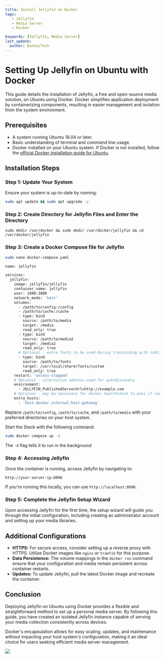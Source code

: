 ---
title: Install Jellyfin on Docker
tags:
   - Jellyfin
   - Media Server
   - Docker

keywords: [Jellyfin, Media Server]
last_update:
  author: BankaiTech
---

# Setting Up Jellyfin on Ubuntu with Docker

This guide details the installation of Jellyfin, a free and open-source media solution, on Ubuntu using Docker. Docker simplifies application deployment by containerizing components, resulting in easier management and isolation from the system environment.

## Prerequisites

- A system running Ubuntu 18.04 or later.
- Basic understanding of terminal and command line usage.
- Docker installed on your Ubuntu system. If Docker is not installed, follow the [official Docker installation guide for Ubuntu](https://docs.docker.com/engine/install/ubuntu/).

## Installation Steps

### Step 1: Update Your System

Ensure your system is up-to-date by running:

```bash
sudo apt update && sudo apt upgrade -y
```

### Step 2: Create Directory for Jellyfin Files and Enter the Directory

```
sudo mkdir /var/docker && sudo mkdir /var/docker/jellyfin && cd /var/docker/jellyfin
```

### Step 3: Create a Docker Compose file for Jellyfin

```bash
sudo nano docker-compose.yaml
```

```bash
name: jellyfin

services:
  jellyfin:
    image: jellyfin/jellyfin
    container_name: jellyfin
    user: 1000:1000
    network_mode: 'host'
    volumes:
      - /path/to/config:/config
      - /path/to/cache:/cache
      - type: bind
        source: /path/to/media
        target: /media
        read_only: true
      - type: bind
        source: /path/to/media2
        target: /media2
        read_only: true
      # Optional - extra fonts to be used during transcoding with subtitle burn-in
      - type: bind
        source: /path/to/fonts
        target: /usr/local/share/fonts/custom
        read_only: true
    restart: 'unless-stopped'
    # Optional - alternative address used for autodiscovery
    environment:
      - JELLYFIN_PublishedServerUrl=http://example.com
    # Optional - may be necessary for docker healthcheck to pass if running in host network mode
    extra_hosts:
      - 'host.docker.internal:host-gateway'
```

Replace `/path/to/config`, `/path/to/cache`, and `/path/to/media` with your preferred directories on your host system.

Start the Stack with the following command:
```bash
sudo docker compose up -d
```
The `-d` flag tells it to run in the background

### Step 4: Accessing Jellyfin

Once the container is running, access Jellyfin by navigating to:

```
http://your-server-ip:8096
```

If you're running this locally, you can use `http://localhost:8096`.

### Step 5: Complete the Jellyfin Setup Wizard

Upon accessing Jellyfin for the first time, the setup wizard will guide you through the initial configuration, including creating an administrator account and setting up your media libraries.

## Additional Configurations

- **HTTPS:** For secure access, consider setting up a reverse proxy with HTTPS. Utilize Docker images like `nginx` or `traefik` for this purpose.
- **Data Persistence:** The volume mappings in the `docker run` command ensure that your configuration and media remain persistent across container restarts.
- **Updates:** To update Jellyfin, pull the latest Docker image and recreate the container.

## Conclusion

Deploying Jellyfin on Ubuntu using Docker provides a flexible and straightforward method to set up a personal media server. By following this guide, you have created an isolated Jellyfin instance capable of serving your media collection consistently across devices.

Docker's encapsulation allows for easy scaling, updates, and maintenance without impacting your host system's configuration, making it an ideal choice for users seeking efficient media server management.

<a href="https://www.buymeacoffee.com/BankaiTech"><img src="https://img.buymeacoffee.com/button-api/?text=Buy me a beer&emoji=🍺&slug=BankaiTech&button_colour=FFDD00&font_colour=000000&font_family=Cookie&outline_colour=000000&coffee_colour=ffffff" /></a>
